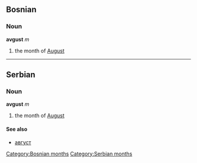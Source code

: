 ==Bosnian==
===Noun===
'''avgust''' ''m''
#the month of [[August]]
[[Category:Bosnian months]]
----
==Serbian==
===Noun===
'''avgust''' ''m''
#the month of [[August]]
====See also====
*[[август]]
[[Category:Serbian months]]